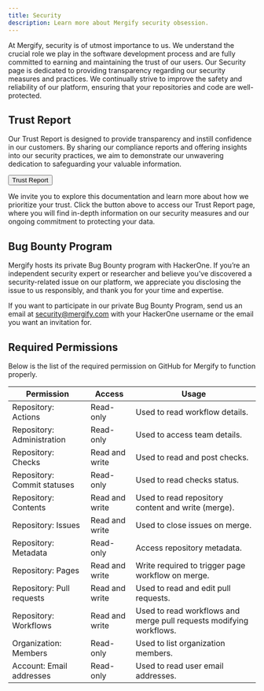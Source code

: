 ```yaml
---
title: Security
description: Learn more about Mergify security obsession.
---
```



At Mergify, security is of utmost importance to us. We understand the crucial
role we play in the software development process and are fully committed to
earning and maintaining the trust of our users. Our Security page is dedicated
to providing transparency regarding our security measures and practices. We
continually strive to improve the safety and reliability of our platform,
ensuring that your repositories and code are well-protected.

## Trust Report

Our Trust Report is designed to provide transparency and instill confidence in
our customers. By sharing our compliance reports and offering insights into our
security practices, we aim to demonstrate our unwavering dedication to
safeguarding your valuable information.

<a href="https://trust.mergify.com" target="_blank">
  <Button colorScheme='blue' size='lg'
  style={{marginLeft: 'auto', marginRight: 'auto', marginBottom: '2em', display: 'block'}}>
    Trust Report
  </Button>
</a>

We invite you to explore this documentation and learn more about how we
prioritize your trust. Click the button above to access our Trust Report page,
where you will find in-depth information on our security measures and our
ongoing commitment to protecting your data.

## Bug Bounty Program

Mergify hosts its private Bug Bounty program with HackerOne. If you’re an
independent security expert or researcher and believe you’ve discovered a
security-related issue on our platform, we appreciate you disclosing the issue
to us responsibly, and thank you for your time and expertise.

If you want to participate in our private Bug Bounty Program, send us an email
at <PrimaryLink href="security@mergify.com">security@mergify.com</PrimaryLink>
with your HackerOne username or the email you want an invitation for.

## Required Permissions

Below is the list of the required permission on GitHub for
Mergify to function properly.

<Table>
  <Thead>
    <Tr>
      <Th>Permission</Th>
      <Th>Access</Th>
      <Th>Usage</Th>
    </Tr>
  </Thead>
  <Tbody>
    <Tr>
      <Td>Repository: Actions</Td>
      <Td>Read-only</Td>
      <Td>Used to read workflow details.</Td>
    </Tr>
    <Tr>
      <Td>Repository: Administration</Td>
      <Td>Read-only</Td>
      <Td>Used to access team details.</Td>
    </Tr>
    <Tr>
      <Td>Repository: Checks</Td>
      <Td>Read and write</Td>
      <Td>Used to read and post checks.</Td>
    </Tr>
    <Tr>
      <Td>Repository: Commit statuses</Td>
      <Td>Read-only</Td>
      <Td>Used to read checks status.</Td>
    </Tr>
    <Tr>
      <Td>Repository: Contents</Td>
      <Td>Read and write</Td>
      <Td>Used to read repository content and write (merge).</Td>
    </Tr>
    <Tr>
      <Td>Repository: Issues</Td>
      <Td>Read and write</Td>
      <Td>Used to close issues on merge.</Td>
    </Tr>
    <Tr>
      <Td>Repository: Metadata</Td>
      <Td>Read-only</Td>
      <Td>Access repository metadata.</Td>
    </Tr>
    <Tr>
      <Td>Repository: Pages</Td>
      <Td>Read and write</Td>
      <Td>Write required to trigger page workflow on merge.</Td>
    </Tr>
    <Tr>
      <Td>Repository: Pull requests</Td>
      <Td>Read and write</Td>
      <Td>Used to read and edit pull requests.</Td>
    </Tr>
    <Tr>
      <Td>Repository: Workflows</Td>
      <Td>Read and write</Td>
      <Td>Used to read workflows and merge pull requests modifying workflows.</Td>
    </Tr>
    <Tr>
      <Td>Organization: Members</Td>
      <Td>Read-only</Td>
      <Td>Used to list organization members.</Td>
    </Tr>
    <Tr>
      <Td>Account: Email addresses</Td>
      <Td>Read-only</Td>
      <Td>Used to read user email addresses.</Td>
    </Tr>
  </Tbody>
</Table>
